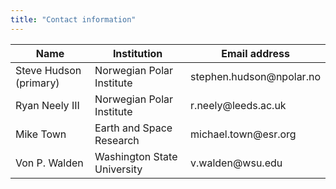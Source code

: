 ```yaml
---
title: "Contact information"
---
```


| Name                   | Institution                 | Email address            |
|------------------------|-----------------------------|--------------------------|
| Steve Hudson (primary) | Norwegian Polar Institute   | stephen.hudson@npolar.no |
| Ryan Neely III         | Norwegian Polar Institute   | r.neely@leeds.ac.uk      |
| Mike Town              | Earth and Space Research    | michael.town@esr.org     |
| Von P. Walden          | Washington State University | v.walden@wsu.edu         |
